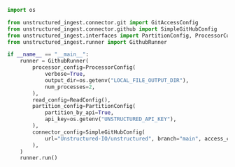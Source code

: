 ```python Python
import os

from unstructured_ingest.connector.git import GitAccessConfig
from unstructured_ingest.connector.github import SimpleGitHubConfig
from unstructured_ingest.interfaces import PartitionConfig, ProcessorConfig, ReadConfig
from unstructured_ingest.runner import GithubRunner

if __name__ == "__main__":
    runner = GithubRunner(
        processor_config=ProcessorConfig(
            verbose=True,
            output_dir=os.getenv("LOCAL_FILE_OUTPUT_DIR"),
            num_processes=2,
        ),
        read_config=ReadConfig(),
        partition_config=PartitionConfig(
            partition_by_api=True,
            api_key=os.getenv("UNSTRUCTURED_API_KEY"),
        ),
        connector_config=SimpleGitHubConfig(
            url="Unstructured-IO/unstructured", branch="main", access_config=GitAccessConfig()
        ),
    )
    runner.run()
```
